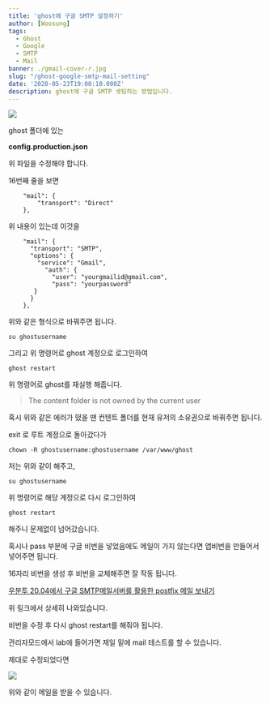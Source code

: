 ```yaml
---
title: 'ghost에 구글 SMTP 설정하기'
author: [Woosung]
tags: 
  - Ghost
  - Google
  - SMTP
  - Mail
banner: ./gmail-cover-r.jpg
slug: "/ghost-google-smtp-mail-setting"
date: '2020-05-23T19:00:10.000Z'
description: ghost에 구글 SMTP 셋팅하는 방법입니다.
---
```

![](./gmail-cover-r.jpg)

ghost 폴더에 있는

**config.production.json**

위 파일을 수정해야 합니다.

16번째 줄을 보면

```
    "mail": {
        "transport": "Direct" 
    },
```

위 내용이 있는데 이것을

```
    "mail": {
      "transport": "SMTP",
      "options": {
        "service": "Gmail",
          "auth": {
            "user": "yourgmailid@gmail.com",
            "pass": "yourpassword"
       }
      }
    },
```
    

위와 같은 형식으로 바꿔주면 됩니다.

```
su ghostusername
```

그리고 위 명령어로 ghost 계정으로 로그인하여

```
ghost restart
```

위 명령어로 ghost를 재실행 해줍니다.

> The content folder is not owned by the current user

혹시 위와 같은 에러가 떴을 땐 컨텐트 폴더를 현재 유저의 소유권으로 바꿔주면 됩니다.

exit 로 루트 계정으로 돌아갔다가

```
chown -R ghostusername:ghostusername /var/www/ghost
```

저는 위와 같이 해주고, 

```
su ghostusername
```

위 명령어로 해당 계정으로 다시 로그인하여

```
ghost restart
```

해주니 문제없이 넘어갔습니다.

혹시나 pass 부분에 구글 비번을 넣었음에도 메일이 가지 않는다면 앱비번을 만들어서 넣어주면 됩니다.

16자리 비번을 생성 후 비번을 교체해주면 잘 작동 됩니다.


<a href="https://www.wsgvet.com/bbs/board.php?bo_table=home&wr_id=594" target="_blank" rel="noopener noreferrer">우분투 20.04에서 구글 SMTP메일서버를 활용한 postfix 메일 보내기</a>


위 링크에서 상세히 나와있습니다.

비번을 수정 후 다시 ghost restart를 해줘야 됩니다.

관리자모드에서 lab에 들어가면 제일 밑에 mail 테스트를 할 수 있습니다.

제대로 수정되었다면

![](./google-smtp-email.png)

위와 같이 메일을 받을 수 있습니다.